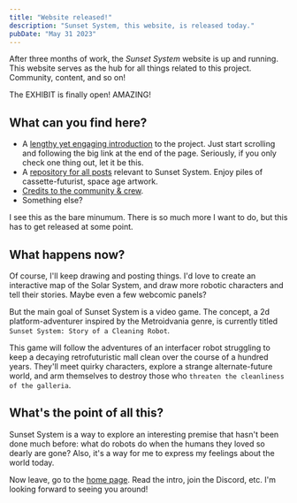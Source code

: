 ```yaml
---
title: "Website released!"
description: "Sunset System, this website, is released today."
pubDate: "May 31 2023"
---
```



After three months of work, the *Sunset System* website is up and running. This website serves as the hub for all things related to this project. Community, content, and so on!

<QuoteRow author={AuthorUniserve} >
  The EXHIBIT is finally open! AMAZING!
</QuoteRow>

## What can you find here?

- A [lengthy yet engaging introduction](/) to the project. Just start scrolling and following the big link at the end of the page. Seriously, if you only check one thing out, let it be this.
- A [repository for all posts](/posts) relevant to Sunset System. Enjoy piles of cassette-futurist, space age artwork.
- [Credits to the community & crew](/credits).
- Something else?

I see this as the bare minumum. There is so much more I want to do, but this has to get released at some point.

## What happens now?

Of course, I'll keep drawing and posting things. I'd love to create an interactive map of the Solar System, and draw more robotic characters and tell their stories. Maybe even a few webcomic panels?

But the main goal of Sunset System is a video game. The concept, a 2d platform-adventurer inspired by the Metroidvania genre, is currently titled `Sunset System: Story of a Cleaning Robot`. 

This game will follow the adventures of an interfacer robot struggling to keep a decaying retrofuturistic mall clean over the course of a hundred years. They'll meet quirky characters, explore a strange alternate-future world, and arm themselves to destroy those who `threaten the cleanliness of the galleria`.

## What's the point of all this?

Sunset System is a way to explore an interesting premise that hasn't been done much before: what do robots do when the humans they loved so dearly are gone? Also, it's a way for me to express my feelings about the world today.

Now leave, go to the [home page](/). Read the intro, join the Discord, etc. I'm looking forward to seeing you around!